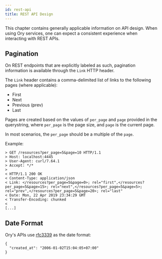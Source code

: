 ```yaml
---
id: rest-api
title: REST API Design
---
```


This chapter contains generally applicable information on API design. When using
Ory services, one can expect a consistent experience when interacting with REST
APIs.

## Pagination

On REST endpoints that are explicitly labeled as such, pagination information is
available through the `Link` HTTP header.

The `Link` header contains a comma-delimited list of links to the following
pages (where applicable):

- First
- Next
- Previous (prev)
- Last

Pages are created based on the values of `per_page` and `page` provided in the
querystring, where `per_page` is the page size, and `page` is the current page.

In most scenarios, the `per_page` should be a multiple of the `page`.

Example:

```
> GET /resources?per_page=5&page=10 HTTP/1.1
> Host: localhost:4445
> User-Agent: curl/7.64.1
> Accept: */*
>
< HTTP/1.1 200 OK
< Content-Type: application/json
< Link: </resources?per_page=5&page=0>; rel="first",</resources?per_page=5&page=15>; rel="next",</resources?per_page=5&page=5>; rel="prev",</resources?per_page=5&page=20>; rel="last"
< Date: Mon, 22 Apr 2019 23:34:29 GMT
< Transfer-Encoding: chunked
<
[...]
```

## Date Format

Ory's APIs use [rfc3339](https://tools.ietf.org/html/rfc3339) as the date
format:

```
{
  "created_at": "2006-01-02T15:04:05+07:00"
}
```
